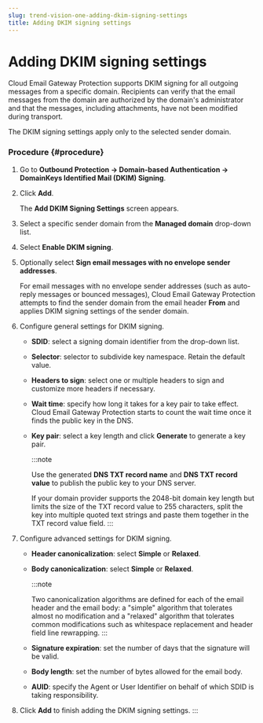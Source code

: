 ```yaml
---
slug: trend-vision-one-adding-dkim-signing-settings
title: Adding DKIM signing settings
---
```

# Adding DKIM signing settings

Cloud Email Gateway Protection supports DKIM signing for all outgoing messages from a specific domain. Recipients can verify that the email messages from the domain are authorized by the domain's administrator and that the messages, including attachments, have not been modified during transport.

The DKIM signing settings apply only to the selected sender domain.

### Procedure {#procedure}

1.  Go to **Outbound Protection → Domain-based Authentication → DomainKeys Identified Mail (DKIM) Signing**.

2.  Click **Add**.

    The **Add DKIM Signing Settings** screen appears.

3.  Select a specific sender domain from the **Managed domain** drop-down list.

4.  Select **Enable DKIM signing**.

5.  Optionally select **Sign email messages with no envelope sender addresses**.

    For email messages with no envelope sender addresses (such as auto-reply messages or bounced messages), Cloud Email Gateway Protection attempts to find the sender domain from the email header **From** and applies DKIM signing settings of the sender domain.

6.  Configure general settings for DKIM signing.

    - **SDID**: select a signing domain identifier from the drop-down list.

    - **Selector**: selector to subdivide key namespace. Retain the default value.

    - **Headers to sign**: select one or multiple headers to sign and customize more headers if necessary.

    - **Wait time**: specify how long it takes for a key pair to take effect. Cloud Email Gateway Protection starts to count the wait time once it finds the public key in the DNS.

    - **Key pair**: select a key length and click **Generate** to generate a key pair.

      :::note

      Use the generated **DNS TXT record name** and **DNS TXT record value** to publish the public key to your DNS server.

      If your domain provider supports the 2048-bit domain key length but limits the size of the TXT record value to 255 characters, split the key into multiple quoted text strings and paste them together in the TXT record value field.
      :::

7.  Configure advanced settings for DKIM signing.

    - **Header canonicalization**: select **Simple** or **Relaxed**.

    - **Body canonicalization**: select **Simple** or **Relaxed**.

      :::note

      Two canonicalization algorithms are defined for each of the email header and the email body: a "simple" algorithm that tolerates almost no modification and a "relaxed" algorithm that tolerates common modifications such as whitespace replacement and header field line rewrapping.
      :::

    - **Signature expiration**: set the number of days that the signature will be valid.

    - **Body length**: set the number of bytes allowed for the email body.

    - **AUID**: specify the Agent or User Identifier on behalf of which SDID is taking responsibility.

8.  Click **Add** to finish adding the DKIM signing settings.
:::
